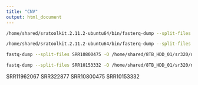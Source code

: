 ```yaml
---
title: "CNV"
output: html_document
---
```



```bash
/home/shared/sratoolkit.2.11.2-ubuntu64/bin/fasterq-dump --split-files SRR11962067 -O /home/shared/8TB_HDD_01/sr320/ncbi/ -e 20
```
```bash
/home/shared/sratoolkit.2.11.2-ubuntu64/bin/fasterq-dump --split-files SRR322877 -O /home/shared/8TB_HDD_01/sr320/ncbi/ -e 20
```


```bash
fastq-dump --split-files SRR10800475 -O /home/shared/8TB_HDD_01/sr320/ncbi/
```



```bash
fastq-dump --split-files SRR10153332 -O /home/shared/8TB_HDD_01/sr320/ncbi/
```

SRR11962067
SRR322877
SRR10800475
SRR10153332


